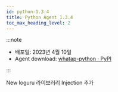 ```yaml
---
id: python-1.3.4
title: Python Agent 1.3.4
toc_max_heading_level: 2
---
```



:::note

* 배포일: 2023년 4월 10일
* Agent download: [whatap-python · PyPI](https://pypi.org/project/whatap-python/1.3.4/)

:::


<p><Status>New</Status> loguru 라이브러리 Injection 추가</p>